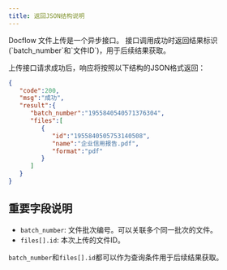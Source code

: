 ```yaml
---
title: 返回JSON结构说明
---
```


<Tip>
Docflow 文件上传是一个异步接口。  
接口调用成功时返回结果标识(`batch_number`和`文件ID`)，用于后续结果获取。
</Tip>

上传接口请求成功后，响应将按照以下结构的JSON格式返回：

```json expandable
{
   "code":200,
   "msg":"成功",
   "result":{
      "batch_number":"1955840540571376304",
      "files":[
         {
            "id":"1955840505753140508",
            "name":"企业信用报告.pdf",
            "format":"pdf"
         }
      ]
   }
}
```

## 重要字段说明

- `batch_number`: 文件批次编号。可以关联多个同一批次的文件。
- `files[].id`: 本次上传的文件ID。

`batch_number`和`files[].id`都可以作为查询条件用于后续结果获取。